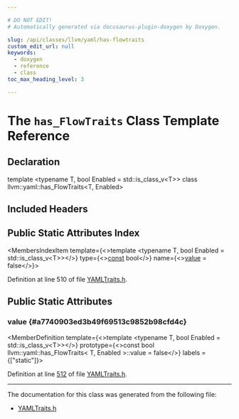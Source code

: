 ```yaml
---

# DO NOT EDIT!
# Automatically generated via docusaurus-plugin-doxygen by Doxygen.

slug: /api/classes/llvm/yaml/has-flowtraits
custom_edit_url: null
keywords:
  - doxygen
  - reference
  - class
toc_max_heading_level: 3

---
```





# The `has_FlowTraits` Class Template Reference

<DoxygenPage pluginConfig={pluginConfig}>



## Declaration

<CodeBlock>template &lt;typename T, bool Enabled = std::is&#95;class&#95;v&lt;T&gt;&gt;
class llvm::yaml::has_FlowTraits&lt;T, Enabled&gt;</CodeBlock>

## Included Headers

<IncludesList>
<IncludesListItem
  filePath="llvm/Support/YAMLTraits.h"
  permalink="/docs/api/files/include/include/llvm/include/llvm/support/yamltraits-h"
  isLocal="true" />
</IncludesList>

## Public Static Attributes Index

<MembersIndex>

<MembersIndexItem
  template={<>template &lt;typename T, bool Enabled = std::is&#95;class&#95;v&lt;T&gt;&gt;</>}
  type={<><a href="/docs/api/files/lib/lib/target/lib/target/aarch64/aarch64promoteconstant-cpp/#a90f8350fecae261c25be85d38b451bff">const</a> bool</>}
  name={<><a href="#a7740903ed3b49f69513c9852b98cfd4c">value</a> = false</>}>
</MembersIndexItem>

</MembersIndex>


Definition at line 510 of file <a href="/docs/api/files/include/include/llvm/include/llvm/support/yamltraits-h">YAMLTraits.h</a>.

<SectionDefinition>

## Public Static Attributes

### value {#a7740903ed3b49f69513c9852b98cfd4c}

<MemberDefinition
  template={<>template &lt;typename T, bool Enabled = std::is&#95;class&#95;v&lt;T&gt;&gt;</>}
  prototype={<>const bool llvm::yaml::has&#95;FlowTraits&lt; T, Enabled &gt;::value = false</>}
  labels = {["static"]}>

Definition at line <a href="/docs/api/files/include/include/llvm/include/llvm/support/yamltraits-h/#l00512">512</a> of file <a href="/docs/api/files/include/include/llvm/include/llvm/support/yamltraits-h">YAMLTraits.h</a>.
</MemberDefinition>

</SectionDefinition>

<hr/>

The documentation for this class was generated from the following file:

<ul>
<li><a href="/docs/api/files/include/include/llvm/include/llvm/support/yamltraits-h">YAMLTraits.h</a></li>
</ul>

</DoxygenPage>
